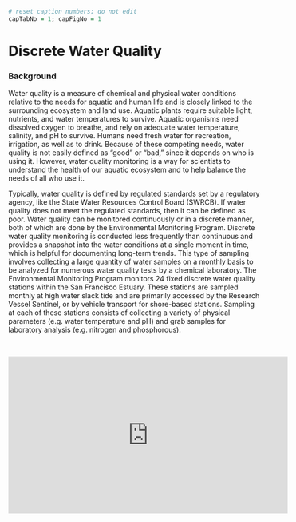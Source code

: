 ```r
# reset caption numbers; do not edit
capTabNo = 1; capFigNo = 1
```

# Discrete Water Quality {#dwq}

### Background {.unlisted .unnumbered}

Water quality is a measure of chemical and physical water conditions relative to the needs for aquatic and human life and is closely linked to the surrounding ecosystem and land use. Aquatic plants require suitable light, nutrients, and water temperatures to survive. Aquatic organisms need dissolved oxygen to breathe, and rely on adequate water temperature, salinity, and pH to survive. Humans need fresh water for recreation, irrigation, as well as to drink. Because of these competing needs, water quality is not easily defined as "good" or "bad," since it depends on who is using it. However, water quality monitoring is a way for scientists to understand the health of our aquatic ecosystem and to help balance the needs of all who use it.

Typically, water quality is defined by regulated standards set by a regulatory agency, like the State Water Resources Control Board (SWRCB). If water quality does not meet the regulated standards, then it can be defined as poor. Water quality can be monitored continuously or in a discrete manner, both of which are done by the Environmental Monitoring Program. Discrete water quality monitoring is conducted less frequently than continuous and provides a snapshot into the water conditions at a single moment in time, which is helpful for documenting long-term trends. This type of sampling involves collecting a large quantity of water samples on a monthly basis to be analyzed for numerous water quality tests by a chemical laboratory. The Environmental Monitoring Program monitors 24 fixed discrete water quality stations within the San Francisco Estuary. These stations are sampled monthly at high water slack tide and are primarily accessed by the Research Vessel Sentinel, or by vehicle transport for shore-based stations. Sampling at each of these stations consists of collecting a variety of physical parameters (e.g. water temperature and pH) and grab samples for laboratory analysis (e.g. nitrogen and phosphorous).

<br>

::: {align="center"}
<iframe width="560" height="315" src="https://www.youtube.com/embed/I8gLVt7RlmU" frameborder="0" allowfullscreen>

</iframe>
:::
